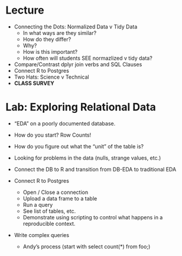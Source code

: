 # Lecture
- Connecting the Dots: Normalized Data v Tidy Data
    - In what ways are they similar?
    - How do they differ?
    - Why?
    - How is this important?
    - How often will students SEE normazlized v tidy data?
- Compare/Contrast dplyr join verbs and SQL Clauses
- Connect R to Postgres
- Two Hats: Science v Technical
- **CLASS SURVEY**

# Lab: Exploring Relational Data
- "EDA" on a poorly documented database.
- How do you start? Row Counts!
- How do you figure out what the "unit" of the table is?
- Looking for problems in the data (nulls, strange values, etc.)
- Connect the DB to R and transition from DB-EDA to traditional EDA

- Connect R to Postgres
    - Open / Close a connection
    - Upload a data frame to a table
    - Run a query
    - See list of tables, etc.
    - Demonstrate using scripting to control what happens in a
      reproducible context.
- Write complex queries
    - Andy's process (start with select count(*) from foo;)
